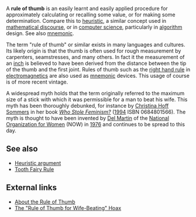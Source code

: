 A '''rule of thumb''' is an easily learnt and easily applied procedure for approximately calculating or recalling some value, or for making some determination. Compare this to [[heuristic]], a similar concept used in [[mathematics|mathematical discourse]],  or in [[computer science]], particularly in [[algorithm]] design. See also [[mnemonic]].

The term "rule of thumb" or similar exists in many languages and cultures. Its likely origin is that the thumb is often used for rough measurement by carpenters, seamstresses, and many others.  In fact it the measurement of an [[inch]] is believed to have been derived from the distance between the tip of the thumb and the first joint. Rules of thumb such as the [[right hand rule]] in [[electromagnetics]] are also used as [[mnemonic]] devices. This usage of course is of more recent vintage.

A widespread myth holds that the term originally referred to the maximum size of a stick with which it was permissible for a man to beat his wife. This myth has been thoroughly debunked, for instance by [[Christina Hoff Sommers]] in her book ''[[Who Stole Feminism?]]'' ([[1994]] ISBN 0684801566). The myth is thought to have been invented by [[Del Martin]] of the [[National Organization for Women]] (NOW) in [[1976]] and continues to be spread to this day.

== See also ==
*[[Heuristic argument]]
*[[Tooth Fairy Rule]]

== External links ==
*[http://www.canlaw.com/rights/thumbrul.htm About the Rule of Thumb]
*[http://www.debunker.com/texts/ruleofthumb.html The "Rule of Thumb for Wife-Beating" Hoax]